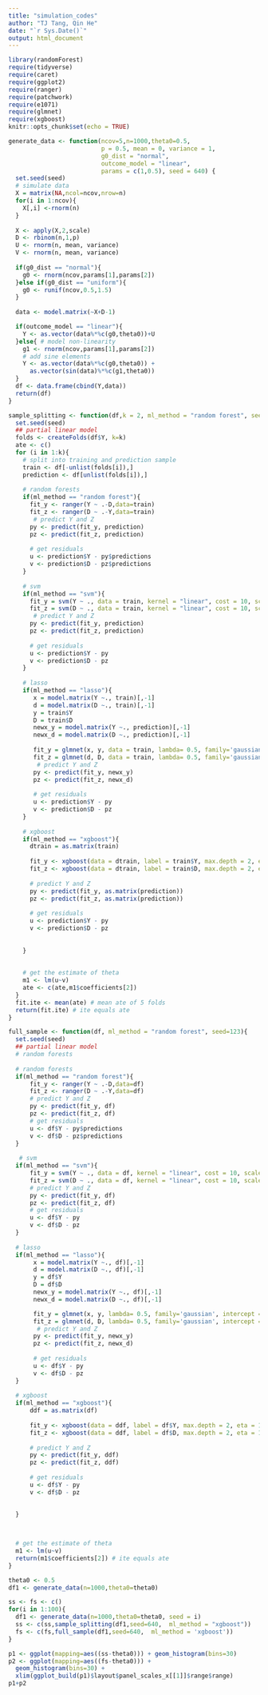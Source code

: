 ```yaml
---
title: "simulation_codes"
author: "TJ Tang, Qin He"
date: "`r Sys.Date()`"
output: html_document
---
```


```r
library(randomForest)
require(tidyverse)
require(caret)
require(ggplot2)
require(ranger)
require(patchwork)
require(e1071)
require(glmnet)
require(xgboost)
knitr::opts_chunk$set(echo = TRUE)
```


```r
generate_data <- function(ncov=5,n=1000,theta0=0.5, 
                          p = 0.5, mean = 0, variance = 1, 
                          g0_dist = "normal", 
                          outcome_model = "linear",  
                          params = c(1,0.5), seed = 640) {
  set.seed(seed)
  # simulate data
  X = matrix(NA,ncol=ncov,nrow=n)
  for(i in 1:ncov){
    X[,i] <-rnorm(n)
  }
  
  X <- apply(X,2,scale)
  D <- rbinom(n,1,p)
  U <- rnorm(n, mean, variance)
  V <- rnorm(n, mean, variance)
  
  if(g0_dist == "normal"){
    g0 <- rnorm(ncov,params[1],params[2])
  }else if(g0_dist == "uniform"){
    g0 <- runif(ncov,0.5,1.5)
  }
  
  data <- model.matrix(~X+D-1)

  if(outcome_model == "linear"){ 
    Y <- as.vector(data%*%c(g0,theta0))+U
  }else{ # model non-linearity
    g1 <- rnorm(ncov,params[1],params[2])
    # add sine elements
    Y <- as.vector(data%*%c(g0,theta0)) + 
      as.vector(sin(data)%*%c(g1,theta0))
  }
  df <- data.frame(cbind(Y,data))
  return(df)
}

```



```r
sample_splitting <- function(df,k = 2, ml_method = "random forest", seed=123){
  set.seed(seed)
  ## partial linear model
  folds <- createFolds(df$Y, k=k)
  ate <- c()
  for (i in 1:k){
    # split into training and prediction sample
    train <- df[-unlist(folds[i]),]
    prediction <- df[unlist(folds[i]),] 
    
    # random forests
    if(ml_method == "random forest"){
      fit_y <- ranger(Y ~ .-D,data=train)
      fit_z <- ranger(D ~ .-Y,data=train)
       # predict Y and Z
      py <- predict(fit_y, prediction)
      pz <- predict(fit_z, prediction)
      
      # get residuals
      u <- prediction$Y - py$predictions
      v <- prediction$D - pz$predictions
    }
    
    # svm
    if(ml_method == "svm"){
      fit_y = svm(Y ~ ., data = train, kernel = "linear", cost = 10, scale = FALSE)
      fit_z = svm(D ~ ., data = train, kernel = "linear", cost = 10, scale = FALSE)
       # predict Y and Z
      py <- predict(fit_y, prediction)
      pz <- predict(fit_z, prediction)
      
      # get residuals
      u <- prediction$Y - py
      v <- prediction$D - pz
    }
    
    # lasso
    if(ml_method == "lasso"){
       x = model.matrix(Y ~., train)[,-1]
       d = model.matrix(D ~., train)[,-1]
       y = train$Y
       D = train$D
       newx_y = model.matrix(Y ~., prediction)[,-1]
       newx_d = model.matrix(D ~., prediction)[,-1]
       
       fit_y = glmnet(x, y, data = train, lambda= 0.5, family='gaussian', intercept = F, alpha=1)
       fit_z = glmnet(d, D, data = train, lambda= 0.5, family='gaussian', intercept = F, alpha=1)
        # predict Y and Z
       py <- predict(fit_y, newx_y)
       pz <- predict(fit_z, newx_d)
      
       # get residuals
       u <- prediction$Y - py
       v <- prediction$D - pz
    }
    
    # xgboost
    if(ml_method == "xgboost"){
      dtrain = as.matrix(train)
      
      fit_y <- xgboost(data = dtrain, label = train$Y, max.depth = 2, eta = 1, nthread = 2, nrounds = 2, objective = "reg:squarederror", verbose = FALSE)
      fit_z <- xgboost(data = dtrain, label = train$D, max.depth = 2, eta = 1, nthread = 2, nrounds = 2, objective = "binary:logistic", verbose = FALSE)
      
      # predict Y and Z
      py <- predict(fit_y, as.matrix(prediction))
      pz <- predict(fit_z, as.matrix(prediction))
      
      # get residuals
      u <- prediction$Y - py
      v <- prediction$D - pz
      
      
    }
    
    
    # get the estimate of theta
    m1 <- lm(u~v)
    ate <- c(ate,m1$coefficients[2])
  }
  fit.ite <- mean(ate) # mean ate of 5 folds
  return(fit.ite) # ite equals ate
}
```



```r
full_sample <- function(df, ml_method = "random forest", seed=123){
  set.seed(seed)
  ## partial linear model
  # random forests
  
  # random forests
  if(ml_method == "random forest"){
      fit_y <- ranger(Y ~ .-D,data=df)
      fit_z <- ranger(D ~ .-Y,data=df)
      # predict Y and Z
      py <- predict(fit_y, df)
      pz <- predict(fit_z, df)
      # get residuals
      u <- df$Y - py$predictions
      v <- df$D - pz$predictions
  }
  
   # svm
  if(ml_method == "svm"){
      fit_y = svm(Y ~ ., data = df, kernel = "linear", cost = 10, scale = FALSE)
      fit_z = svm(D ~ ., data = df, kernel = "linear", cost = 10, scale = FALSE)
      # predict Y and Z
      py <- predict(fit_y, df)
      pz <- predict(fit_z, df)
      # get residuals
      u <- df$Y - py
      v <- df$D - pz
  }
  
  # lasso
  if(ml_method == "lasso"){
       x = model.matrix(Y ~., df)[,-1]
       d = model.matrix(D ~., df)[,-1]
       y = df$Y
       D = df$D
       newx_y = model.matrix(Y ~., df)[,-1]
       newx_d = model.matrix(D ~., df)[,-1]

       fit_y = glmnet(x, y, lambda= 0.5, family='gaussian', intercept = F, alpha=1)
       fit_z = glmnet(d, D, lambda= 0.5, family='gaussian', intercept = F, alpha=1)
        # predict Y and Z
       py <- predict(fit_y, newx_y)
       pz <- predict(fit_z, newx_d)
      
       # get residuals
       u <- df$Y - py
       v <- df$D - pz
  }
  
  # xgboost
  if(ml_method == "xgboost"){
      ddf = as.matrix(df)
      
      fit_y <- xgboost(data = ddf, label = df$Y, max.depth = 2, eta = 1, nthread = 2, nrounds = 2, objective = "reg:squarederror", verbose = F)
      fit_z <- xgboost(data = ddf, label = df$D, max.depth = 2, eta = 1, nthread = 2, nrounds = 2, objective = "binary:logistic", verbose = F)
      
      # predict Y and Z
      py <- predict(fit_y, ddf)
      pz <- predict(fit_z, ddf)
      
      # get residuals
      u <- df$Y - py
      v <- df$D - pz
      
      
  }
    


  # get the estimate of theta
  m1 <- lm(u~v)
  return(m1$coefficients[2]) # ite equals ate
}
```

```r
theta0 <- 0.5
df1 <- generate_data(n=1000,theta0=theta0)

ss <- fs <- c()
for(i in 1:100){
  df1 <- generate_data(n=1000,theta0=theta0, seed = i)
  ss <- c(ss,sample_splitting(df1,seed=640,  ml_method = "xgboost"))
  fs <- c(fs,full_sample(df1,seed=640,  ml_method = 'xgboost'))
}


```


```r
p1 <- ggplot(mapping=aes((ss-theta0))) + geom_histogram(bins=30) 
p2 <- ggplot(mapping=aes((fs-theta0))) + 
  geom_histogram(bins=30) +
  xlim(ggplot_build(p1)$layout$panel_scales_x[[1]]$range$range) 
p1+p2
```

